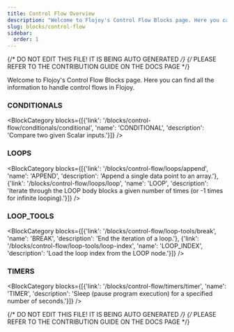 ```yaml
---
title: Control Flow Overview
description: "Welcome to Flojoy's Control Flow Blocks page. Here you can find all the information to handle control flows in Flojoy."
slug: blocks/control-flow
sidebar:
  order: 1
---
```


{/* DO NOT EDIT THIS FILE! IT IS BEING AUTO GENERATED */}
{/* PLEASE REFER TO THE CONTRIBUTION GUIDE ON THE DOCS PAGE */}


Welcome to Flojoy's Control Flow Blocks page. Here you can find all the information to handle control flows in Flojoy.

### CONDITIONALS
<BlockCategory blocks={[{'link': '/blocks/control-flow/conditionals/conditional', 'name': 'CONDITIONAL', 'description': 'Compare two given Scalar inputs.'}]} />

### LOOPS
<BlockCategory blocks={[{'link': '/blocks/control-flow/loops/append', 'name': 'APPEND', 'description': 'Append a single data point to an array.'}, {'link': '/blocks/control-flow/loops/loop', 'name': 'LOOP', 'description': 'Iterate through the LOOP body blocks a given number of times (or -1 times for infinite looping).'}]} />

### LOOP_TOOLS
<BlockCategory blocks={[{'link': '/blocks/control-flow/loop-tools/break', 'name': 'BREAK', 'description': 'End the iteration of a loop.'}, {'link': '/blocks/control-flow/loop-tools/loop-index', 'name': 'LOOP_INDEX', 'description': 'Load the loop index from the LOOP node.'}]} />

### TIMERS
<BlockCategory blocks={[{'link': '/blocks/control-flow/timers/timer', 'name': 'TIMER', 'description': 'Sleep (pause program execution) for a specified number of seconds.'}]} />

{/* DO NOT EDIT THIS FILE! IT IS BEING AUTO GENERATED */}
{/* PLEASE REFER TO THE CONTRIBUTION GUIDE ON THE DOCS PAGE */}
